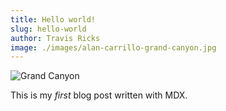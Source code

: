 ```yaml
---
title: Hello world!
slug: hello-world
author: Travis Ricks
image: ./images/alan-carrillo-grand-canyon.jpg
---
```


![Grand Canyon](images/alan-carrillo-grand-canyon.jpg)

This is my _first_ blog post written with MDX.
